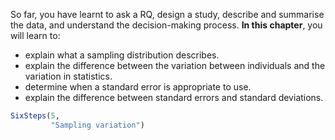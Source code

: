 ::: {.objectivesBox .objectives data-latex="{iconmonstr-target-4-240.png}"}
So far, you have learnt to ask a RQ, design a study, describe and summarise the data, and understand the decision-making process.
**In this chapter**, you will learn to:

* explain what a sampling distribution describes.
* explain the difference between the variation between individuals and the variation in statistics.
* determine when a standard error is appropriate to use.
* explain the difference between standard errors and standard deviations.
:::



```r
SixSteps(5, 
         "Sampling variation")
```